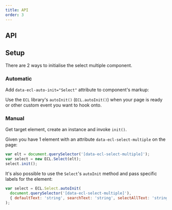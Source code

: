 ```yaml
---
title: API
order: 3
---
```



## API

<SelectJSDoc />

## Setup

There are 2 ways to initialise the select multiple component.

### Automatic

Add `data-ecl-auto-init="Select"` attribute to component's markup:

Use the `ECL` library's `autoInit()` (`ECL.autoInit()`) when your page is ready or other custom event you want to hook onto.

### Manual

Get target element, create an instance and invoke `init()`.

Given you have 1 element with an attribute `data-ecl-select-multiple` on the page:

```js
var elt = document.querySelector('[data-ecl-select-multiple]');
var select = new ECL.Select(elt);
select.init();
```

It's also possible to use the `Select`'s `autoInit` method and pass specific labels for the element:

```js
var select = ECL.Select.autoInit(
  document.querySelector('[data-ecl-select-multiple]'),
  { defaultText: 'string', searchText: 'string', selectAllText: 'string' },
);
```

